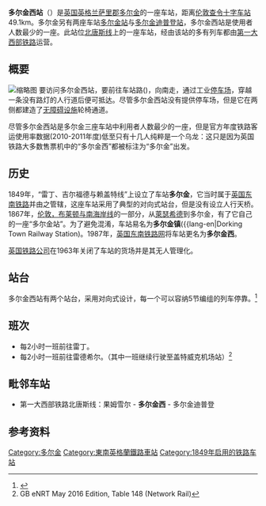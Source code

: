 {{Infobox GB station
| name         = 多尔金西站
| symbol       = rail
| image_name   = DorkingWestFromBridge.jpg
| manager      = [[第一大西部|第一大西部铁路]]
| locale       = [[多尔金|多尔金]]
| borough      = [[莫莱山谷|莫莱山谷]]
| code         = DKT
| platforms    = 2
| years        = 1849年7月4日
| events       = 以“多尔金”之名开业
| years1       = 1923年
| events1      = 重命名为“多尔金镇”
| years2       = 1987年
| events2      = 重命名为“多尔金西”
<!-- | lowusage0203 = {{decrease}} 154
| lowusage0405 = {{decrease}} 29
| lowusage0506 = {{increase}} 40
| lowusage0607 = {{increase}} 79
| lowusage0708 = {{decrease}} 52
| lowusage0809 = {{increase}} 104
| lowusage0910 = {{increase}} 1,810 -->
| lowusage1011 = {{decrease}} 22
| lowusage1112 = {{decrease}} 16
| lowusage1213 = {{increase}} 55,774
| lowusage1314 = {{increase}} 56,948
| lowusage1415 = {{increase}} 62,308
| gridref      = TQ159498
| dft_category = F1
}}
'''多尔金西站'''（{{lang-en|Dorking West Railway Station}}）是[[英国|英国]][[英格兰|英格兰]][[萨里郡|萨里郡]][[多尔金|多尔金]]的一座车站，距离[[伦敦|伦敦]][[查令十字车站|查令十字车站]]49.1km。多尔金另有两座车站[[多尔金站|多尔金站]]与[[多尔金迪普登站|多尔金迪普登站]]，多尔金西站是使用者人数最少的一座。此站位[[北唐斯线|北唐斯线]]上的一座车站，经由该站的多有列车都由[[第一大西部|第一大西部铁路]]运营。

== 概要 ==
[[File:DorkingWestTunnelEntrance.jpg|缩略图]]
要访问多尔金西站，要前往车站路({{lang-en|Station Road}})，向南走，通过工业[[停车场|停车场]]，穿越一条没有路灯的人行道后便可抵达。尽管多尔金西站没有提供停车场，但是它在两侧都建造了[[无障碍设施|无障碍设施]]轮椅通道。

尽管多尔金西站是多尔金三座车站中利用者人数最少的一座，但是官方年度铁路客运使用率数据(2010-2011年度)低至只有十几人纯粹是一个乌龙：这只是因为英国铁路大多数售票机中的“多尔金西”都被标注为“多尔金”出发。

== 历史 ==
1849年，“雷丁、吉尔福德与赖盖特线”上设立了车站'''多尔金'''，它当时属于[[英国东南铁路|英国东南铁路]]并由之管辖，这座车站采用了典型的对向式站台，但是没有设立人行天桥。1867年，[[伦敦，布莱顿与南海岸线|伦敦，布莱顿与南海岸线]]的一部分，从[[萊瑟希德|萊瑟希德]]到多尔金，有了它自己的一座“多尔金站”。为了避免混淆，车站易名为'''多尔金镇'''({{lang-en|Dorking Town Railway Station)。1987年，[[英国东南铁路网|英国东南铁路网]]将车站更名为'''多尔金西'''。

[[英国铁路|英国铁路公司]]在1963年关闭了车站的货场并是其无人管理化。
== 站台 ==
多尔金西站有两个站台，采用对向式设计，每一个可以容纳5节编组的列车停靠。<ref>{{cite book |last=Yonge |first=John |editor-last=Jacobs |editor-first=Gerald |title=Railway Track Diagrams 5: Southern & TfL |edition=3rd |date=November 2008 |origyear=1994 |publisher=Trackmaps |location=Bradford on Avon |isbn=978-0-9549866-4-3 |at=map 24B |ref=harv }}</ref>
== 班次 ==
* 每2小时一班前往雷丁。
* 每2小时一班前往雷德希尔。（其中一班继续行驶至盖特威克机场站）<ref>GB eNRT May 2016 Edition, Table 148 (Network Rail)</ref>

== 毗邻车站 ==
*第一大西部铁路北唐斯线：果姆雪尔 - '''多尔金西''' - 多尔金迪普登

== 参考资料 ==

[[Category:多尔金|Category:多尔金]]
[[Category:東南英格蘭鐵路車站|Category:東南英格蘭鐵路車站]]
[[Category:1849年启用的铁路车站|Category:1849年启用的铁路车站]]